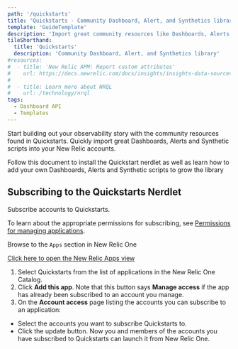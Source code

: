 ```yaml
---
path: '/quickstarts'
title: 'Quickstarts - Community Dashboard, Alert, and Synthetics library'
template: 'GuideTemplate'
description: 'Import great community resources like Dashboards, Alerts and Synthetics scripts into your New Relic accounts'
tileShorthand:
  title: 'Quickstarts'
  description: 'Community Dashboard, Alert, and Synthetics library'
#resources:
#  - title: 'New Relic APM: Report custom attributes'
#    url: https://docs.newrelic.com/docs/insights/insights-data-sources/custom-data/add-custom-attributes-new-relic-apm-data
#
#  - title: Learn more about NRQL
#    url: /technology/nrql
tags:
  - Dashboard API
  - Templates
---
```


<Intro>

Start building out your observability story with the community resources found in Quickstarts. Quickly import great Dashboards, Alerts and Synthetic scripts into your New Relic accounts.

</Intro>

Follow this document to install the Quickstart nerdlet as well as learn how to add your own Dashboards, Alerts and Synthetic scripts to grow the library

## Subscribing to the Quickstarts Nerdlet

Subscribe accounts to Quickstarts.

To learn about the appropriate permissions for subscribing, see [Permissions for managing applications](/build-apps/permission-manage-apps).

<Steps>

<Step>

Browse to the `Apps` section in New Relic One

[Click here to open the New Relic Apps view](https://one.newrelic.com/launcher/nr1-core.home?pane=eyJuZXJkbGV0SWQiOiJucjEtY29yZS5ob21lLXNjcmVlbiJ9&overlay=eyJuZXJkbGV0SWQiOiJjYXRhbG9nLmFwcC1kaXJlY3RvcnkifQ==)

</Step>

<Step>

1. Select Quickstarts from the list of applications in the New Relic One Catalog.
2. Click **Add this app**. Note that this button says **Manage access** if the app has already been subscribed to an account you manage.
3. On the **Account access** page listing the accounts you can subscribe to an application:

- Select the accounts you want to subscribe Quickstarts to.
- Click the update button. Now you and members of the accounts you have subscribed to Quickstarts can launch it from New Relic One.

</Step>

</Steps>

